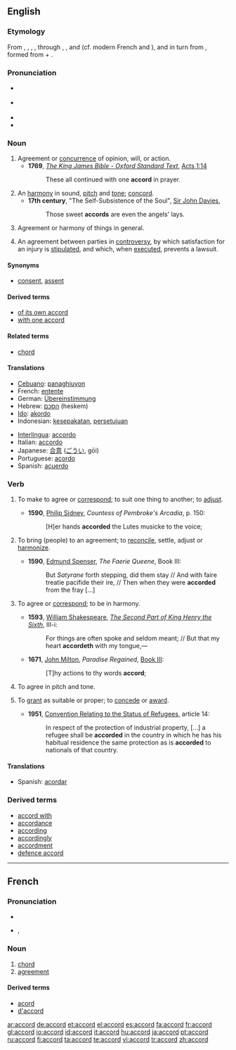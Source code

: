 ==English==

===Etymology===
From {{ME.}} {{term|acord}}, {{term|accord#Middle English|accord}}, {{term|acorden}}, {{term|accorden}}, through {{OF.}} {{term|acort}}, {{term|acorde}}, and {{term|acorder}} (cf. modern French {{term|accord|accord|lang=fr}} and {{term|accorder}}), and in turn from {{LL.}} {{term|accordo|accordō|lang=la}}, formed from {{L.}}  {{term|ad}} +  {{term|cordis||heart}}.

===Pronunciation===
* {{a|UK}} {{IPA|/əˈkɔːd/}}
* {{a|US}} {{IPA|/əˈkɔɹd/}}
* {{audio|en-us-accord.ogg|Audio (US)}}
* {{rhymes|ɔː(r)d}}

===Noun===
{{en-noun}}

# Agreement or [[concurrence]] of opinion, will, or action.
#*'''1769''', ''[[s:Bible_(King_James)|The King James Bible - Oxford Standard Text]]'',  [[s:Bible_(King_James)/Acts#Chapter_1|Acts 1:14]]
#*:These all continued with one '''accord''' in prayer.
# An [[harmony]] in sound, [[pitch]] and [[tone]]; [[concord]].
#*'''17th century''', "The Self-Subsistence of the Soul", [[w:John Davies (poet)|Sir John Davies]], 
#*:Those sweet '''accords''' are even the angels' lays.
# Agreement or harmony of things in general.
# {{law}} An agreement between parties in [[controversy]], by which satisfaction for an injury is [[stipulated]], and which, when [[executed]], prevents a lawsuit.

====Synonyms====
*{{sense|concurrence of opinion}} [[consent]], [[assent]]

====Derived terms====
*[[of its own accord]]
*[[with one accord]]

====Related terms====
*[[chord]]

====Translations====
{{trans-top|agreement or concurrence of opinion}}
*[[Cebuano]]: [[panaghiuyon]]
*French: [[entente]] {{f}}
*German: [[Übereinstimmung]] {{f}}
*Hebrew: [[הסכם]] (heskem) {{m}}
*[[Ido]]: [[akordo]]
*Indonesian: [[sepakat|kesepakatan]], [[setuju|persetujuan]]
{{trans-mid}}
*[[Interlingua]]: [[accordo]]
*Italian: [[accordo]] {{m}}
*Japanese: [[合意]] ([[ごうい]], gōi)
*Portuguese: [[acordo]] {{m}}
*Spanish: [[acuerdo]] {{m}}
{{trans-bottom}}

{{trans-top|harmony of sounds}}
{{trans-mid}}
{{trans-bottom}}

{{trans-top|agreement, harmony, or just correspondence}}
{{trans-mid}}
{{trans-bottom}}

{{trans-top|an agreement}}
{{trans-mid}}
{{trans-bottom}}

===Verb===
{{en-verb}}

# {{transitive}} To make to agree or [[correspond]]; to suit one thing to another; to [[adjust]].
#*'''1590''', [[w:Philip Sidney|Philip Sidney]], ''Countess of Pembroke's Arcadia'', p. 150:
#*:[H]er hands '''accorded''' the Lutes musicke to the voice;
# {{transitive}} To bring (people) to an agreement; to [[reconcile]], settle, adjust or [[harmonize]].
#*'''1590''', [[w:Edmund Spenser|Edmund Spenser]], ''The Faerie Queene'', Book III:
#*:But ''Satyrane'' forth stepping, did them stay // And with faire treatie pacifide their ire, // Then when they were '''accorded''' from the fray [...]
# {{intransitive}} To agree or [[correspond]]; to be in harmony.
#*'''1593''', [[w:William Shakespeare|William Shakespeare]], ''[[s:The Second Part of King Henry the Sixth|The Second Part of King Henry the Sixth]]'', III-i:
#*:For things are often spoke and seldom meant; // But that my heart '''accordeth''' with my tongue,—
#*'''1671''', [[w:John Milton|John Milton]], ''Paradise Regained'', [[s:Paradise Regained/Book 3|Book III]]:
#*:[T]hy actions to thy words '''accord''';
# {{intransitive}} To agree in pitch and tone.
# {{transitive}} {{dated|or|law}} To [[grant]] as suitable or proper; to [[concede]] or [[award]].
#* '''1951''', [[s:1951 Refugee Convention|Convention Relating to the Status of Refugees]], article 14:
#*:In respect of the protection of industrial property, [...] a refugee shall be '''accorded''' in the country in which he has his habitual residence the same protection as is '''accorded''' to nationals of that country.
====Translations====
{{trans-top|transitive: to accord}}
*Spanish: [[acordar]]
{{trans-mid}}
{{trans-bottom}}

{{trans-top|transitive: to bring to an agreement}}
{{trans-mid}}
{{trans-bottom}}

{{trans-top|transitive: to grant}}
{{trans-mid}}
{{trans-bottom}}

===Derived terms===
*[[accord with]]
*[[accordance]]
*[[according]]
*[[accordingly]]
*[[accordment]]
*[[defence accord]]

----

==French==

===Pronunciation===
*{{audio|Fr-accord.ogg|audio}}
*{{IPA|/a.kɔʁ/}}, {{SAMPA|/a.kOR/}}

===Noun===
{{fr-noun|m}}

# [[chord]]
# [[agreement]]

====Derived terms====
*[[acord]]
*[[d'accord]]

[[ar:accord]]
[[de:accord]]
[[et:accord]]
[[el:accord]]
[[es:accord]]
[[fa:accord]]
[[fr:accord]]
[[gl:accord]]
[[io:accord]]
[[id:accord]]
[[it:accord]]
[[hu:accord]]
[[ja:accord]]
[[pt:accord]]
[[ru:accord]]
[[fi:accord]]
[[ta:accord]]
[[te:accord]]
[[vi:accord]]
[[tr:accord]]
[[zh:accord]]